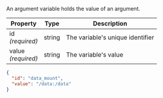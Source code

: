 
An argument variable holds the value of an <ScrollLink href="#arguments">argument</ScrollLink>.

| Property               | Type   | Description
| ---------------------- | ------ | -----------
| id<br/>*(required)*    | string | The variable's unique identifier
| value<br/>*(required)* | string | The variable's value

<CodeExample title="Example:">

```json code-example
{
  "id": "data_mount",
  "value": "/data:/data"
}
```

</CodeExample>
